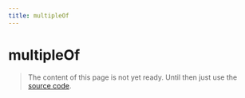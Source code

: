 ```yaml
---
title: multipleOf
---
```


# multipleOf

> The content of this page is not yet ready. Until then just use the [source code](https://github.com/fabian-hiller/valibot/blob/main/library/src/validations/multipleOf/multipleOf.ts).
